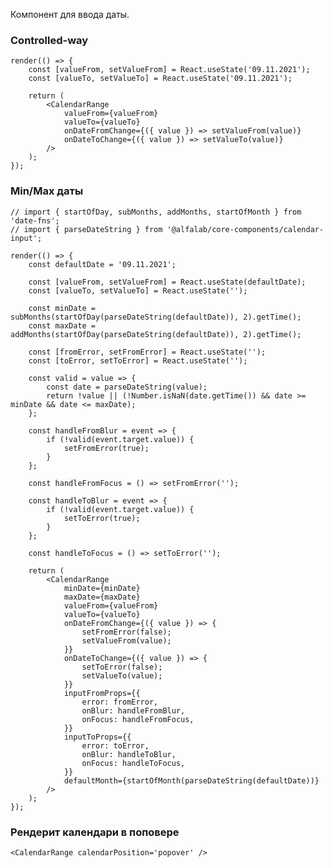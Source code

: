 Компонент для ввода даты.

### Controlled-way

```tsx live
render(() => {
    const [valueFrom, setValueFrom] = React.useState('09.11.2021');
    const [valueTo, setValueTo] = React.useState('09.11.2021');

    return (
        <CalendarRange
            valueFrom={valueFrom}
            valueTo={valueTo}
            onDateFromChange={({ value }) => setValueFrom(value)}
            onDateToChange={({ value }) => setValueTo(value)}
        />
    );
});
```

### Min/Max даты

```tsx live
// import { startOfDay, subMonths, addMonths, startOfMonth } from 'date-fns';
// import { parseDateString } from '@alfalab/core-components/calendar-input';

render(() => {
    const defaultDate = '09.11.2021';

    const [valueFrom, setValueFrom] = React.useState(defaultDate);
    const [valueTo, setValueTo] = React.useState('');

    const minDate = subMonths(startOfDay(parseDateString(defaultDate)), 2).getTime();
    const maxDate = addMonths(startOfDay(parseDateString(defaultDate)), 2).getTime();

    const [fromError, setFromError] = React.useState('');
    const [toError, setToError] = React.useState('');

    const valid = value => {
        const date = parseDateString(value);
        return !value || (!Number.isNaN(date.getTime()) && date >= minDate && date <= maxDate);
    };

    const handleFromBlur = event => {
        if (!valid(event.target.value)) {
            setFromError(true);
        }
    };

    const handleFromFocus = () => setFromError('');

    const handleToBlur = event => {
        if (!valid(event.target.value)) {
            setToError(true);
        }
    };

    const handleToFocus = () => setToError('');

    return (
        <CalendarRange
            minDate={minDate}
            maxDate={maxDate}
            valueFrom={valueFrom}
            valueTo={valueTo}
            onDateFromChange={({ value }) => {
                setFromError(false);
                setValueFrom(value);
            }}
            onDateToChange={({ value }) => {
                setToError(false);
                setValueTo(value);
            }}
            inputFromProps={{
                error: fromError,
                onBlur: handleFromBlur,
                onFocus: handleFromFocus,
            }}
            inputToProps={{
                error: toError,
                onBlur: handleToBlur,
                onFocus: handleToFocus,
            }}
            defaultMonth={startOfMonth(parseDateString(defaultDate))}
        />
    );
});
```

### Рендерит календари в поповере

```tsx live
<CalendarRange calendarPosition='popover' />
```
